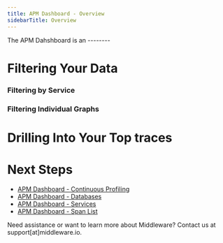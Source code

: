 ---
title: APM Dashboard - Overview
sidebarTitle: Overview
---

The APM Dahshboard is an --------

# Filtering Your Data

### Filtering by Service

### Filtering Individual Graphs

# Drilling Into Your Top traces

# Next Steps

- [APM Dashboard - Continuous Profiling]()
- [APM Dashboard - Databases]()
- [APM Dashboard - Services]() 
- [APM Dashboard - Span List]()

<Note> Need assistance or want to learn more about Middleware? Contact us at support[at]middleware.io. </Note>